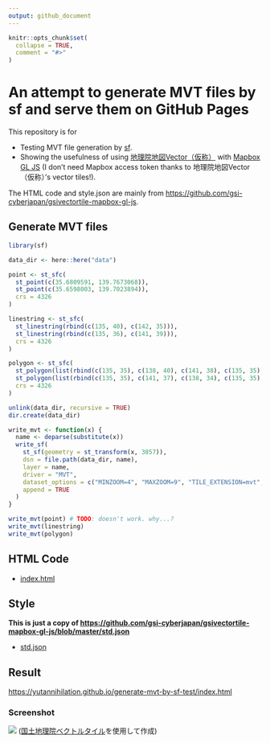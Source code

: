 ```yaml
---
output: github_document
---
```


<!-- README.md is generated from README.Rmd. Please edit that file -->

```r
knitr::opts_chunk$set(
  collapse = TRUE,
  comment = "#>"
)
```

#  An attempt to generate MVT files by sf and serve them on GitHub Pages

This repository is for

* Testing MVT file generation by [sf](https://github.com/r-spatial/sf/).
* Showing the usefulness of using [地理院地図Vector（仮称）](https://maps.gsi.go.jp/vector/) with [Mapbox GL JS](https://github.com/mapbox/mapbox-gl-js) (I don't need Mapbox access token thanks to 地理院地図Vector（仮称）'s vector tiles!).

The HTML code and style.json are mainly from <https://github.com/gsi-cyberjapan/gsivectortile-mapbox-gl-js>.

## Generate MVT files

```r
library(sf)

data_dir <- here::here("data")

point <- st_sfc(
  st_point(c(35.6809591, 139.7673068)),
  st_point(c(35.6598003, 139.7023894)),
  crs = 4326
)

linestring <- st_sfc(
  st_linestring(rbind(c(135, 40), c(142, 35))),
  st_linestring(rbind(c(135, 36), c(141, 39))),
  crs = 4326
)

polygon <- st_sfc(
  st_polygon(list(rbind(c(135, 35), c(138, 40), c(141, 38), c(135, 35)))),
  st_polygon(list(rbind(c(135, 35), c(141, 37), c(138, 34), c(135, 35)))),
  crs = 4326
)

unlink(data_dir, recursive = TRUE)
dir.create(data_dir)

write_mvt <- function(x) {
  name <- deparse(substitute(x))
  write_sf(
    st_sf(geometry = st_transform(x, 3857)),
    dsn = file.path(data_dir, name),
    layer = name,
    driver = "MVT",
    dataset_options = c("MINZOOM=4", "MAXZOOM=9", "TILE_EXTENSION=mvt", "COMPRESS=NO"),
    append = TRUE
  )
}

write_mvt(point) # TODO: doesn't work. why...?
write_mvt(linestring)
write_mvt(polygon)
```

## HTML Code

* [index.html](index.html)

## Style

**This is just a copy of <https://github.com/gsi-cyberjapan/gsivectortile-mapbox-gl-js/blob/master/std.json>**

* [std.json](std.json)

## Result

<https://yutannihilation.github.io/generate-mvt-by-sf-test/index.html>

### Screenshot

![](./screenshot.png) ([国土地理院ベクトルタイル](https://github.com/gsi-cyberjapan/vector-tile-experiment)を使用して作成)